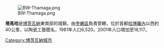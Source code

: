 [[Image:BW-Thamaga.png|thumb]]

'''塔馬哈'''是[[博茨瓦納|博茨瓦納]]東南部的城鎮，由[[奎嫩區|奎嫩區]]負責管轄，位於首都[[哈博羅內|哈博羅內]]以西約40公里，以陶瓷工藝聞名，1981年人口6,520，2001年人口增加至18,117。

{{Coord|24|43|S|25|32|E|region:BW_type:city|display=title}}

[[Category:博茨瓦納城市|Category:博茨瓦納城市]]

{{Botswana-stub}}